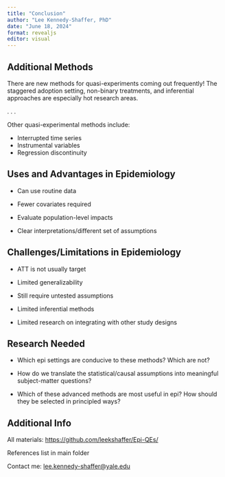 ```yaml
---
title: "Conclusion"
author: "Lee Kennedy-Shaffer, PhD"
date: "June 18, 2024"
format: revealjs
editor: visual
---
```


## Additional Methods

There are new methods for quasi-experiments coming out frequently! The staggered adoption setting, non-binary treatments, and inferential approaches are especially hot research areas.

. . .

Other quasi-experimental methods include:

-   Interrupted time series
-   Instrumental variables
-   Regression discontinuity

## Uses and Advantages in Epidemiology

::: {.fragment .fade-in-then-semi-out}
-   Can use routine data
:::

::: {.fragment .fade-in-then-semi-out}
-   Fewer covariates required
:::

::: {.fragment .fade-in-then-semi-out}
-   Evaluate population-level impacts
:::

::: {.fragment .fade-in-then-semi-out}
-   Clear interpretations/different set of assumptions
:::

## Challenges/Limitations in Epidemiology

::: {.fragment .fade-in-then-semi-out}
-   ATT is not usually target
:::

::: {.fragment .fade-in-then-semi-out}
-   Limited generalizability
:::

::: {.fragment .fade-in-then-semi-out}
-   Still require untested assumptions
:::

::: {.fragment .fade-in-then-semi-out}
-   Limited inferential methods
:::

::: {.fragment .fade-in-then-semi-out}
-   Limited research on integrating with other study designs
:::

## Research Needed

::: incremental
-   Which epi settings are conducive to these methods? Which are not?

-   How do we translate the statistical/causal assumptions into meaningful subject-matter questions?

-   Which of these advanced methods are most useful in epi? How should they be selected in principled ways?
:::

## Additional Info

All materials: <https://github.com/leekshaffer/Epi-QEs/>

References list in main folder

Contact me: [lee.kennedy-shaffer\@yale.edu](mailto:lee.kennedy-shaffer@yale.edu)
